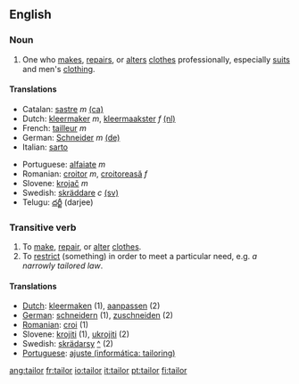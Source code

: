 ==English==
===Noun===

# One who [[make]]s, [[repair]]s, or [[alter]]s [[clothes]] professionally, especially [[suit]]s and men's [[clothing]].

====Translations====
{{top}}
*Catalan: [[sastre]] ''m'' [[:ca:sastre|(ca)]]  
*Dutch: [[kleermaker]] ''m'', [[kleermaakster]] ''f'' [[:nl:kleermaker|(nl)]] 
*French: [[tailleur]] ''m''
*German: [[Schneider]] ''m''  [[:de:Schneider|(de)]]
*Italian: [[sarto]]
{{mid}}
*Portuguese: [[alfaiate]] ''m''
*Romanian: [[croitor]] ''m'', [[croitoreasă]] ''f''
*Slovene: [[krojač]] ''m''
*Swedish: [[skräddare]] ''c'' [[:sv:skräddare|(sv)]]
*Telugu: [[దర్జీ]] (darjee)
{{bottom}}

===Transitive verb===

# To [[make]], [[repair]], or [[alter]] [[clothes]].
# To [[restrict]] (something) in order to meet a particular need, e.g. ''a narrowly tailored law''.

====Translations====

*[[Dutch]]: [[kleermaken]] (1), [[aanpassen]] (2)
*[[German]]: [[schneidern]] (1), [[zuschneiden]] (2)
*[[Romanian]]: [[croi]] (1)
*Slovene: [[krojiti]] (1), [[ukrojiti]] (2)
*Swedish: [[skrädarsy]] [[:sv:skräddarsy|^]] (2)
*[[Portuguese]]: [[ajuste (informática: tailoring)]]
[[ang:tailor]]
[[fr:tailor]]
[[io:tailor]]
[[it:tailor]]
[[pt:tailor]]
[[fi:tailor]]